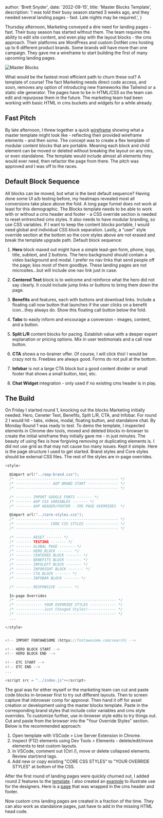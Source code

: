 
  author: 'Brett Snyder',
  date: '2022-09-15',
  title: 'Master Blocks Template',
  description:
    'I was told their busy season started 3 weeks ago, and they needed several landing pages - fast. Late nights may be required.',
}


Thursday afternoon, Marketing conveyed a dire need for landing pages - fast. Their busy season has started without them. The team requires the ability to edit site content, and even play with the layout blocks - the cms approach. Their platforms are WordPress and custom DotNet cms hosting up to 6 different product brands. Some brands will have more than one campaign. They gave me a wireframe to start building the first of many upcoming landing&nbsp;pages.

<Image src={masterBlocks} alt="Master Blocks" />

What would be the fastest most efficient path to churn these out? A template of course! The fact Marketing needs direct code access, and soon, removes any option of introducing new frameworks like Tailwind or a static site generator. The pages have to be in HTML/CSS so the team can edit and repurpose them in the future. The marketing team had been working with basic HTML in cms buckets and widgets for a while&nbsp;already.

## Fast Pitch

By late afternoon, I threw together a quick <a href="https://www.figma.com/file/Touan7noP4nCCu9D7xioU2/Master-LP-Blocks-Graybox-(Copy)?type=design&node-id=0%3A1&t=iLDWaBbBw2Z5Y7jr-1" target="samples">wireframe</a> showing what a master template might look like - reflecting their provided wireframe elements - and then some. The concept was to create a flex template of modular content blocks that are portable. Meaning each block and child element can be moved or deleted without breaking the layout on any cms, or even standalone. The template would include almost all elements they would ever need, then refactor the page from there. The pitch was approved and I was off to the&nbsp;races.

## Default Block Sequence

All blocks can be moved, but what is the best default sequence? Having done some UI a/b testing before, my heatmaps revealed most all conversions take place above the fold. A long page funnel does not work at least for this demographic. The Blocks template needs to be able to work with or without a cms header and footer - a CSS override section is needed to reset entrenched cms styles. It also needs to have modular branding, so use CSS variables. If I want to keep the content blocks portable, I would need global and individual CSS block separation. Lastly, a "user" style override section at the bottom so the core styles above are not erased and break the template upgrade path. Default&nbsp;block&nbsp;sequence:

1. **Hero** block maxed out might have a simple lead-gen form, phone, logo, title, subtext, and 2 buttons. The hero background should contain a video background and modal. I prefer no nav links that send people off the page; kiss most of them goodbye. These landing pages are not microsites...but will include one nav link just in case.

2. **Centered Text** block is to welcome and reinforce what the hero did not say clearly. It could include jump links or buttons to bring them down the page.

3. **Benefits** and features, each with buttons and download links. Include a floating call now button that launches if the user clicks on a benefit icon...they always do. Show this floating call button below the fold.

4. **Tabs** to easily inform and encourage a conversion - images, content, and a button.

5. **Split L/R** content blocks for pacing. Establish value with a deeper expert explanation or pricing options. Mix in user testimonials and a call now button.

6. **CTA** shows a no-brainer offer. Of course, I will click this! I would be crazy not to. Freebies are always good. Forms do not pull at the bottom.

7. **Infobar** is not a large CTA block but a good content divider or small footer that shows a small button, text, etc.

8. **Chat Widget** integration - only used if no existing cms header is in play.

## The Build

On Friday I started round 1, knocking out the blocks Marketing initially needed. Hero, Ceneter Text, Benefits, Split L/R, CTA, and Infobar. For round 2 I would hit - tabs, videos, modal, floating button, and standalone chat. By Monday Round 1 was ready to test. To demo the template, I inspected elements in Chrome dev tools, moved and deleted blocks in-browser to create the initial wireframe they initially gave me - in just minutes. The beauty of using flex is how forgiving removing or duplicating elements is. I did not use grid as that may not cause too many issues. Kept it simple. Here is the page structure I used to get started. Brand styles and Core styles should be external CSS files. The rest of the styles are in-page overrides.

```c
<style>

  @import url("../aop-brand.css");
  /* ----------------------------------------------- */
  /* ---------------- AOP BRAND START -------------- */
  /* ----------------------------------------------- */

  /* ------- IMPORT GOOGLE FONTS ------- */
  /* ------- AOP CSS VARIABLES ------- */
  /* ------- AOP HEADER/FOOTER - CMS PAGE OVERRIDES  */

  @import url("../core-styles.css");
  /* ----------------------------------------------- */
  /* --------------- CORE CSS STYLES --------------- */
  /* ----------------------------------------------- */

  /* ------- RESET ------- */
  /* ------- TESTING ------- */
  /* ------- GLOBAL PAGE ------- */
  /* ------- HERO BLOCK ------- */
  /* ------- CENTERED BLOCK ------- */
  /* ------- BENEFITS BLOCK ------- */
  /* ------- INFOLEFT BLOCK ------- */
  /* ------- INFORIGHT BLOCK ------- */
  /* ------- CTA BLOCK ------- */
  /* ------- INFOBAR BLOCK ------- */

  /* ------- RESPONSIVE ------- */

  In-page Overrides
  /* ---------------------------------------------- */
  /* ------------ YOUR OVERRIDE STYLES ------------ */
  /* -------------Just Changed Styles!------------- */
  /* ---------------------------------------------- */
  ...

</style>


<!-- IMPORT FONTAWESOME (https://fontawesome.com/search) -->

<!-- HERO BLOCK START -->
<!-- HERO BLOCK END -->

<!-- ETC START -->
<!-- ETC END -->
...

<script src = "../index.js"></script>
```

The goal was for either myself or the marketing team can cut and paste code blocks in-browser first to try out different layouts. Then to screen capture that inbrowser comp for approval. Then hand it off for asset creation or development using the master blocks template. Paste in the corresponding brand styles that include color variables and cms style overrides. To customize further, use in-browser style edits to try things out. Cut and paste from the browser into the "Your Override Styles" section. Below is the recommended&nbsp;approach:

1. Open template with VSCode > Live Server Extension in Chrome.
2. Inspect (F12) elements using Dev Tools > Elements - delete/edit/move elements to test custom layouts.
3. In VSCode, comment out (Ctrl /), move or delete collapsed elements. Review start/end tags.
4. Add new or copy existing "CORE CSS STYLES" to "YOUR OVERRIDE STYLES" at bottom of the CSS.

After the first round of landing pages were quickly churned out, I added round 2 features to the <a href="https://www.brettsnyder.me/demo/master-blocks/aop-master-lp-blocks.html" target="samples">template</a>. I also created an <a href="https://www.brettsnyder.me/demo/master-blocks/example-aop-lp.html" target="samples">example</a> to illustrate use for the designers. Here is a <a href="https://www.aop.com/lp/holiday-gift-guide" target="samples">page</a> that was wrapped in the cms header and footer.

Now custom cms landing pages are created in a fraction of the time. They can also work as standalone pages, just have to add in the missing HTML head&nbsp;code.

